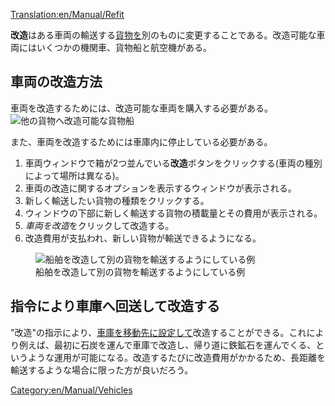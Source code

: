 [[Translation:en/Manual/Refit]]

{{ja/Manual/Tutorial/Navigation}}
'''改造'''はある車両の輸送する[[en/Manual/Cargo|貨物]]を別のものに変更することである。改造可能な車両にはいくつかの機関車、貨物船と航空機がある。

== 車両の改造方法 ==
車両を改造するためには、改造可能な車両を購入する必要がある。<br/>[[File:en/Manual/Refitable ship.png|none|frame|他の貨物へ改造可能な貨物船]]

また、車両を改造するためには車庫内に停止している必要がある。

#車両ウィンドウで箱が2つ並んでいる'''改造'''ボタンをクリックする(車両の種別によって場所は異なる)。
#車両の改造に関するオプションを表示するウィンドウが表示される。
#新しく輸送したい貨物の種類をクリックする。
#ウィンドウの下部に新しく輸送する貨物の積載量とその費用が表示される。
#''車両を改造''をクリックして改造する。
#改造費用が支払われ、新しい貨物が輸送できるようになる。<br/>
[[File:en/Manual/Refit ship.png|none|frame|船舶を改造して別の貨物を輸送するようにしている例]]

== 指令により車庫へ回送して改造する ==
"改造"の指示により、[[en/Archive/Manual/Settings/Allow goto depot orders|車庫を移動先に設定]]して改造することができる。これにより例えば、最初に石炭を運んで車庫で改造し、帰り道に鉄鉱石を運んでくる、というような運用が可能になる。改造するたびに改造費用がかかるため、長距離を輸送するような場合に限った方が良いだろう。

[[Category:en/Manual/Vehicles]]